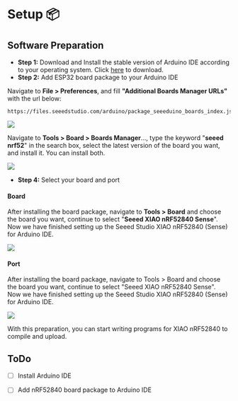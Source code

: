 # Setup 📦

## Software Preparation

* **Step 1:** Download and Install the stable version of Arduino IDE according to your operating system. Click [here](https://www.arduino.cc/en/software) to download.
* **Step 2:** Add ESP32 board package to your Arduino IDE

Navigate to **File > Preferences**, and fill **"Additional Boards Manager URLs"** with the url below:

```
https://files.seeedstudio.com/arduino/package_seeeduino_boards_index.json
```
![](https://files.seeedstudio.com/wiki/Wio-Terminal/img/Boardurl.png)

Navigate to **Tools > Board > Boards Manager**..., type the keyword "**seeed nrf52**" in the search box, select the latest version of the board you want, and install it. You can install both.

![](https://files.seeedstudio.com/wiki/XIAO-BLE/XIAO_nrf528401.png)

* **Step 4:** Select your board and port

#### Board

After installing the board package, navigate to **Tools > Board** and choose the board you want, continue to select "**Seeed XIAO nRF52840 Sense**". Now we have finished setting up the Seeed Studio XIAO nRF52840 (Sense) for Arduino IDE.

![](https://files.seeedstudio.com/wiki/XIAO-BLE/XIAO_nrf528402.png)

#### Port

After installing the board package, navigate to Tools > Board and choose the board you want, continue to select "Seeed XIAO nRF52840 Sense". Now we have finished setting up the Seeed Studio XIAO nRF52840 (Sense) for Arduino IDE.

![](https://files.seeedstudio.com/wiki/XIAO-BLE/port.png)

With this preparation, you can start writing programs for XIAO nRF52840 to compile and upload.

## ToDo

- [ ] Install Arduino IDE
- [ ] Add nRF52840 board package to Arduino IDE

